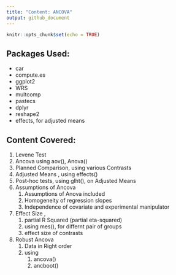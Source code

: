 ```yaml
---
title: "Content: ANCOVA"
output: github_document
---
```


```r
knitr::opts_chunk$set(echo = TRUE)
```

## **Packages Used:**

  * car
  * compute.es
  * ggplot2
  * WRS
  * multcomp
  * pastecs
  * dplyr
  * reshape2
  * effects, for adjusted means

## **Content Covered:**

1.  Levene Test
1.  Ancova using aov(), Anova()
1.  Planned Comparison, using various Contrasts
1.  Adjusted Means , using effects()
1.  Post-hoc tests, using glht(), on Adjusted Means
1.  Assumptions of Ancova
    1. Assumptions of Anova included
    1. Homogeneity of regression slopes
    1. Independence of covariate and experimental manipulator
1. Effect Size ,
    1. partial R Squared (partial eta-squared)
    1. using mes(), for differnt pair of groups
    1. effect size of contrasts
1. Robust Ancova
    1. Data in Right order
    1. using
       1. ancova()
       1. ancboot()
